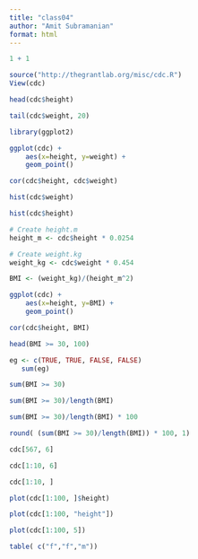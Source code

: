 ```yaml
---
title: "class04"
author: "Amit Subramanian"
format: html
---
```




```r
1 + 1
```



```r
source("http://thegrantlab.org/misc/cdc.R")
View(cdc)
```

```r
head(cdc$height)
```

```r
tail(cdc$weight, 20)
```

```r
library(ggplot2)
```



```r
ggplot(cdc) +
    aes(x=height, y=weight) +
    geom_point()
```

```r
cor(cdc$height, cdc$weight)
```

```r
hist(cdc$weight)
```

```r
hist(cdc$height)
```

```r
# Create height.m
height_m <- cdc$height * 0.0254
```

```r
# Create weight.kg
weight_kg <- cdc$weight * 0.454
```

```r
BMI <- (weight_kg)/(height_m^2) 

ggplot(cdc) +
    aes(x=height, y=BMI) +
    geom_point()
```

```r
cor(cdc$height, BMI)
```

```r
head(BMI >= 30, 100)
```

```r
eg <- c(TRUE, TRUE, FALSE, FALSE)
   sum(eg)
```

```r
sum(BMI >= 30)
```

```r
sum(BMI >= 30)/length(BMI)
```

```r
sum(BMI >= 30)/length(BMI) * 100
```

```r
round( (sum(BMI >= 30)/length(BMI)) * 100, 1)
```

```r
cdc[567, 6]
```

```r
cdc[1:10, 6]
```

```r
cdc[1:10, ]
```

```r
plot(cdc[1:100, ]$height)
```

```r
plot(cdc[1:100, "height"])
```

```r
plot(cdc[1:100, 5])
```

```r
table( c("f","f","m"))
```



